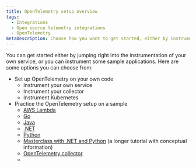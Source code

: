 ```yaml
---
title: OpenTelemetry setup overview
tags:
  - Integrations
  - Open source telemetry integrations
  - OpenTelemetry
metaDescription: Choose how you want to get started, either by instrumenting your own service or by trying a sample app.
---
```


You can get started either by jumping right into the instrumentation of your own service, or you can instrument some sample applications. Here are some options you can choose from:

* Set up OpenTelemetry on your own code
    * Instrument your own service
    * Instrument your collector
    * Instrument Kubernetes
* Practice the OpenTelemetry setup on a sample
    * [AWS Lambda](/docs/more-integrations/open-source-telemetry-integrations/opentelemetry/opentelemetry-setup/opentelemetry-aws-lambda-sample)
    * [Go](/docs/more-integrations/open-source-telemetry-integrations/opentelemetry/opentelemetry-setup/opentelemetry-go-sample)
    * [Java](/docs/more-integrations/open-source-telemetry-integrations/opentelemetry/opentelemetry-setup/opentelemetry-java-sample)
    * [.NET](/docs/more-integrations/open-source-telemetry-integrations/opentelemetry/opentelemetry-setup/opentelemetry-dotnet-sample)
    * [Python](/docs/more-integrations/open-source-telemetry-integrations/opentelemetry/opentelemetry-setup/opentelemetry-python-sample)
    * [Masterclass with .NET and Python](https://developer.newrelic.com/opentelemetry-masterclass) (a longer tutorial with conceptual information)
    * [OpenTelemetry collector](/docs/more-integrations/open-source-telemetry-integrations/opentelemetry/opentelemetry-setup/opentelemetry-collector-sample)
    * 